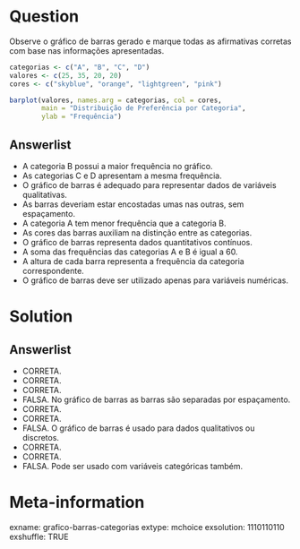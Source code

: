Question
========
<p style="text-align: justify;">Observe o gráfico de barras gerado e marque todas as afirmativas corretas com base nas informações apresentadas.</p>

```r
categorias <- c("A", "B", "C", "D")
valores <- c(25, 35, 20, 20)
cores <- c("skyblue", "orange", "lightgreen", "pink")

barplot(valores, names.arg = categorias, col = cores, 
        main = "Distribuição de Preferência por Categoria", 
        ylab = "Frequência")
```

Answerlist
----------
* A categoria B possui a maior frequência no gráfico.
* As categorias C e D apresentam a mesma frequência.
* O gráfico de barras é adequado para representar dados de variáveis qualitativas.
* As barras deveriam estar encostadas umas nas outras, sem espaçamento.
* A categoria A tem menor frequência que a categoria B.
* As cores das barras auxiliam na distinção entre as categorias.
* O gráfico de barras representa dados quantitativos contínuos.
* A soma das frequências das categorias A e B é igual a 60.
* A altura de cada barra representa a frequência da categoria correspondente.
* O gráfico de barras deve ser utilizado apenas para variáveis numéricas.

Solution
========
Answerlist
----------
* CORRETA.
* CORRETA.
* CORRETA.
* FALSA. No gráfico de barras as barras são separadas por espaçamento.
* CORRETA.
* CORRETA.
* FALSA. O gráfico de barras é usado para dados qualitativos ou discretos.
* CORRETA.
* CORRETA.
* FALSA. Pode ser usado com variáveis categóricas também.

Meta-information
================
exname: grafico-barras-categorias
extype: mchoice
exsolution: 1110110110
exshuffle: TRUE
